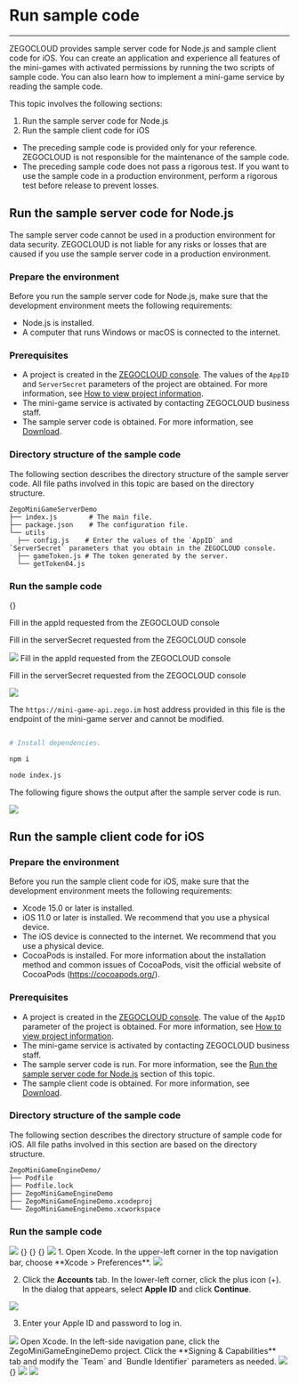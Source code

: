 # Run sample code

- - -

ZEGOCLOUD provides sample server code for Node.js and sample client code for iOS. You can create an application and experience all features of the mini-games with activated permissions by running the two scripts of sample code. You can also learn how to implement a mini-game service by reading the sample code.

This topic involves the following sections:

1. Run the sample server code for Node.js
2. Run the sample client code for iOS

<Warning title="Warning">

- The preceding sample code is provided only for your reference. ZEGOCLOUD is not responsible for the maintenance of the sample code.
- The preceding sample code does not pass a rigorous test. If you want to use the sample code in a production environment, perform a rigorous test before release to prevent losses.

</Warning>


## Run the sample server code for Node.js

<Warning title="Warning">

The sample server code cannot be used in a production environment for data security. ZEGOCLOUD is not liable for any risks or losses that are caused if you use the sample server code in a production environment.

</Warning>

### Prepare the environment

Before you run the sample server code for Node.js, make sure that the development environment meets the following requirements:

- Node.js is installed.
- A computer that runs Windows or macOS is connected to the internet.

### Prerequisites

- A project is created in the [ZEGOCLOUD console](https://console.zegocloud.com). The values of the `AppID` and `ServerSecret` parameters of the project are obtained. For more information, see [How to view project information](https://www.zegocloud.com/docs/admin-console/view-project-information).
- The mini-game service is activated by contacting ZEGOCLOUD business staff.
- The sample server code is obtained. For more information, see [Download](../Download.mdx).

### Directory structure of the sample code

The following section describes the directory structure of the sample server code. All file paths involved in this topic are based on the directory structure.

```tree
ZegoMiniGameServerDemo
├── index.js        # The main file.
├── package.json    # The configuration file.
└── utils
  ├── config.js    # Enter the values of the `AppID` and `ServerSecret` parameters that you obtain in the ZEGOCLOUD console.
  ├── gameToken.js # The token generated by the server. 
  └── getToken04.js 
```

### Run the sample code

<Steps>
<Step title="Decompress the `ZegoMiniGameServerDemo.zip` package of the sample server code to obtain the `ZegoMiniGameServerDemo` folder.">
{}
</Step>
<Step title="Modify the `ZegoMiniGameServerDemo/utils/config.js` file by specifying the `appID` parameter in the red-framed part as shown in the following figure.">

Fill in the appId requested from the ZEGOCLOUD console

Fill in the serverSecret  requested from the ZEGOCLOUD console

<Frame width="512" height="auto" caption="">
<img src="https://doc-media.zego.im/sdk-doc/Pics/zegocloud/mini_game/new1ServerSecret.jpeg" />
</Frame>

</Step>

<Step title="In the `ZegoMiniGameServerDemo/utils/config.js` file, specify the `serverSecret` parameter.">
Fill in the appId requested from the ZEGOCLOUD console

Fill in the serverSecret  requested from the ZEGOCLOUD console
<Frame width="512" height="auto" caption="">
<img src="https://doc-media.zego.im/sdk-doc/Pics/zegocloud/mini_game/new2ServerSecret.jpeg" />
</Frame>

<Warning title="Warning">

The `https://mini-game-api.zego.im` host address provided in this file is the endpoint of the mini-game server and cannot be modified.

</Warning>
</Step>
<Step title="Go to the `ZegoMiniGameServerDemo` folder and run the following code on the terminal to start the mini-game server.">

```bash

# Install dependencies.

npm i  

node index.js
```

</Step>

<Step title="Obtain the server address, which can be used as the backend address in the sample client code">

The following figure shows the output after the sample server code is run.

<Frame width="512" height="auto" caption=""><img src="https://doc-media.zego.im/sdk-doc/Pics/MiniGames/server_sourcecodes_address.jpeg" /></Frame>

</Step>
</Steps>


## Run the sample client code for iOS

### Prepare the environment

Before you run the sample client code for iOS, make sure that the development environment meets the following requirements:

- Xcode 15.0 or later is installed.
- iOS 11.0 or later is installed. We recommend that you use a physical device.
- The iOS device is connected to the internet. We recommend that you use a physical device.
- CocoaPods is installed. For more information about the installation method and common issues of CocoaPods, visit the official website of CocoaPods (https://cocoapods.org/).

### Prerequisites

- A project is created in the [ZEGOCLOUD console](https://console.zegocloud.com). The value of the `AppID` parameter of the project is obtained. For more information, see [How to view project information](https://www.zegocloud.com/docs/admin-console/view-project-information).
- The mini-game service is activated by contacting ZEGOCLOUD business staff.
- The sample server code is run. For more information, see the [Run the sample server code for Node.js](#run-the-sample-server-code-for-nodejs) section of this topic.
- The sample client code is obtained. For more information, see [Download](../Download.mdx).



### Directory structure of the sample code

The following section describes the directory structure of sample code for iOS. All file paths involved in this section are based on the directory structure.

```tree
ZegoMiniGameEngineDemo/
├── Podfile
├── Podfile.lock
├── ZegoMiniGameEngineDemo
├── ZegoMiniGameEngineDemo.xcodeproj
└── ZegoMiniGameEngineDemo.xcworkspace
```

### Run the sample code

<Steps>
<Step title="Open the App Store and search Xcode. Then, download and install Xcode.">

<Frame width="512" height="auto" caption=""><img src="https://doc-media.zego.im/sdk-doc/Pics/iOS/ZegoExpressEngine/Common/appstore-xcode.png" /></Frame>

</Step>

<Step title="Decompress the iOS client example source code package to get the folder 'ZegoMiniGameEngineDemoSrc-iOS, and navigate to the folder using the terminal.">
{}
</Step>

<Step title="Execute the `pod repo update` command to update the local index and ensure the latest version of the SDK can be installed.">
{}
</Step>

<Step title="Execute the `pod install` command to install the SDK.">
{}
</Step>

<Step title="Open Xcode, select the menu at the top left 'File > Open...', and find and open the 'ZegoMiniGameEngineDemo.xcworkspace' file in the extracted example source code folder.">
<Frame width="512" height="auto" caption=""><img src="https://doc-media.zego.im/sdk-doc/Pics/iOS/ZegoExpressEngine/Common/xcode-open-file.png" /></Frame>
</Step>

<Step title="Log in as a developer.">
  1. Open Xcode. In the upper-left corner in the top navigation bar, choose **Xcode > Preferences**.
  
  <Frame width="512" height="auto" caption=""><img src="https://doc-media.zego.im/sdk-doc/Pics/MiniGames/xcode_preferences.png" /></Frame>
  
  2. Click the **Accounts** tab. In the lower-left corner, click the plus icon (+). In the dialog that appears, select **Apple ID** and click **Continue**.

  <Frame width="512" height="auto" caption=""><img src="https://doc-media.zego.im/sdk-doc/Pics/iOS/ZegoExpressEngine/Common/xcode-account.png" /></Frame>
  
  3. Enter your Apple ID and password to log in.

  <Frame width="512" height="auto" caption=""><img src="https://doc-media.zego.im/sdk-doc/Pics/iOS/ZegoExpressEngine/Common/xcode-login-apple-id.png" /></Frame>

</Step>

<Step title="Modify the bundle identifier and the developer certificate.">
Open Xcode. In the left-side navigation pane, click the ZegoMiniGameEngineDemo project. Click the **Signing & Capabilities** tab and modify the `Team` and `Bundle Identifier` parameters as needed.

<Frame width="512" height="auto" caption=""><img src="https://doc-media.zego.im/sdk-doc/Pics/MiniGames/Team_and_BundleID.jpeg" /></Frame>

</Step>

<Step title="Modify the file '/ZegoMiniGameEngineDemo/KeyCenter.m', fill in the `appID` necessary for SDK initialization, and update the `hostUrl` address to the one obtained after successfully running the sample server code (as described in the [Prerequisites](#prerequisites-2) section of this document).">
{}
</Step>

<Step title="Connect the iOS device to your computer and click 'Any iOS Device' in the upper part of Xcode. In the dialog that appears, select the iOS device or the emulator.">
<Frame width="512" height="auto" caption=""><img src="https://doc-media.zego.im/sdk-doc/Pics/MiniGames/device_selection.jpeg" /></Frame>

</Step>

<Step title="In the upper-left corner of Xcode, click 'Build' to compile and run the sample code. Then, you can experience the mini-game.">
<Frame width="512" height="auto" caption=""><img src="https://doc-media.zego.im/sdk-doc/Pics/MiniGames/run.jpeg" /></Frame>
</Step>
</Steps>
